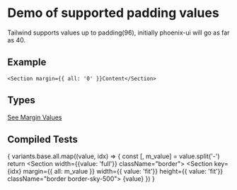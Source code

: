 
# Demo of supported padding values
Tailwind supports values up to padding(96), initially phoenix-ui will go as far as 40.

## Example
```
<Section margin={{ all: '0' }}Content</Section>
```
## Types
[See Margin Values](https://github.com/bolanosdev/phoenix-ui/blob/main/libraries/types/spacing/padding.types.ts)

## Compiled Tests
{
  variants.base.all.map((value, idx) => {
    const [, m_value] = value.split('-')
    return <Unstyled key={idx}>
      <Section width={{value: 'full'}} className="border">
        <Section key={idx} 
          margin={{ all: m_value }} 
          width={{ value: 'fit'}}
          height={{ value: 'fit'}}
          className="border border-sky-500">
            {value}
        </Section>
      </Section>
    </Unstyled>
  })
}


